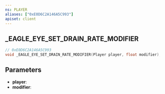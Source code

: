 ```yaml
---
ns: PLAYER
aliases: ["0xE0D6C2A146A5C993"]
apiset: client
---
```

## _EAGLE_EYE_SET_DRAIN_RATE_MODIFIER

```c
// 0xE0D6C2A146A5C993
void _EAGLE_EYE_SET_DRAIN_RATE_MODIFIER(Player player, float modifier);
```


## Parameters
* **player**:
* **modifier**: